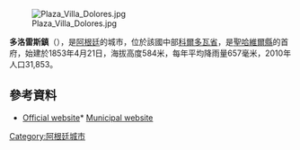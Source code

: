{{Coord|31|56|S|65|12|W|display=title}}

[[Image:Plaza_Villa_Dolores.jpg|right]]

'''多洛雷斯鎮'''（{{lang-es|Villa Dolores}}），是[[阿根廷|阿根廷]]的城市，位於該國中部[[科爾多瓦省_(阿根廷)|科爾多瓦省]]，是[[聖哈維爾縣_(科爾多瓦省)|聖哈維爾縣]]的首府，始建於1853年4月21日，海拔高度584米，每年平均降雨量657毫米，2010年人口31,853。

==參考資料==
*[https://web.archive.org/web/20130105160419/http://www.villadolores.gov.ar/portal1/ Official website]*{{es icon}} [http://www.villadolores.gov.ar Municipal website]{{Wayback|url=http://www.villadolores.gov.ar/portal1/ |date=20130105160419 }}

{{Argentina-geo-stub}}
[[Category:阿根廷城市|Category:阿根廷城市]]